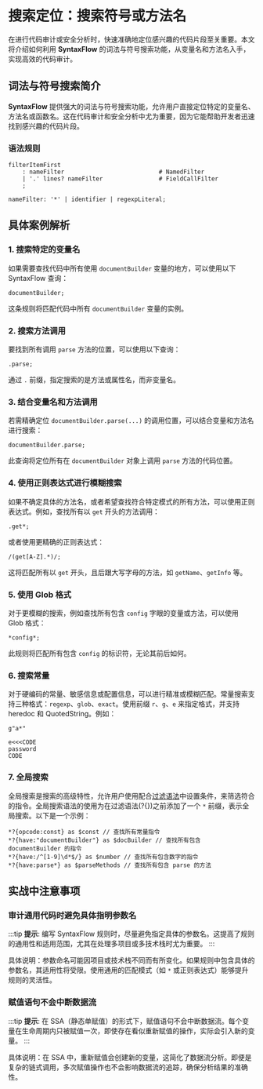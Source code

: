 # 搜索定位：搜索符号或方法名


在进行代码审计或安全分析时，快速准确地定位感兴趣的代码片段至关重要。本文将介绍如何利用 **SyntaxFlow** 的词法与符号搜索功能，从变量名和方法名入手，实现高效的代码审计。


<TOCInline toc={toc} />

## 词法与符号搜索简介

**SyntaxFlow** 提供强大的词法与符号搜索功能，允许用户直接定位特定的变量名、方法名或函数名。这在代码审计和安全分析中尤为重要，因为它能帮助开发者迅速找到感兴趣的代码片段。
### 语法规则

```antlr
filterItemFirst
    : nameFilter                           # NamedFilter
    | '.' lines? nameFilter                # FieldCallFilter
    ;

nameFilter: '*' | identifier | regexpLiteral;
```

## 具体案例解析

### 1. 搜索特定的变量名

如果需要查找代码中所有使用 `documentBuilder` 变量的地方，可以使用以下 SyntaxFlow 查询：

```syntaxflow
documentBuilder;
```

这条规则将匹配代码中所有 `documentBuilder` 变量的实例。

### 2. 搜索方法调用

要找到所有调用 `parse` 方法的位置，可以使用以下查询：

```syntaxflow
.parse;
```

通过 `.` 前缀，指定搜索的是方法或属性名，而非变量名。

### 3. 结合变量名和方法调用

若需精确定位 `documentBuilder.parse(...)` 的调用位置，可以结合变量和方法名进行搜索：

```syntaxflow
documentBuilder.parse;
```

此查询将定位所有在 `documentBuilder` 对象上调用 `parse` 方法的代码位置。

### 4. 使用正则表达式进行模糊搜索

如果不确定具体的方法名，或者希望查找符合特定模式的所有方法，可以使用正则表达式。例如，查找所有以 `get` 开头的方法调用：

```syntaxflow
.get*;
```

或者使用更精确的正则表达式：

```syntaxflow
/(get[A-Z].*)/;
```

这将匹配所有以 `get` 开头，且后跟大写字母的方法，如 `getName`、`getInfo` 等。

### 5. 使用 Glob 格式

对于更模糊的搜索，例如查找所有包含 `config` 字眼的变量或方法，可以使用 Glob 格式：

```syntaxflow
*config*;
```

此规则将匹配所有包含 `config` 的标识符，无论其前后如何。

### 6. 搜索常量

对于硬编码的常量、敏感信息或配置信息，可以进行精准或模糊匹配。常量搜索支持三种格式：`regexp`、`glob`、`exact`。使用前缀 `r`、`g`、`e` 来指定格式，并支持 heredoc 和 QuotedString。例如：

```syntaxflow
g"a*"

e<<<CODE
password
CODE
```

### 7. 全局搜索

全局搜索是搜索的高级特性，允许用户使用配合[过滤语法](./sf-filter)中设置条件，来筛选符合的指令。全局搜索语法的使用为在过滤语法(?{})之前添加了一个 `*` 前缀，表示全局搜索。以下是一个示例：
```syntaxflow
*?{opcode:const} as $const // 查找所有常量指令
*?{have:"documentBuilder"} as $docBuilder // 查找所有包含 documentBuilder 的指令
*?{have:/^[1-9]\d*$/} as $number // 查找所有包含数字的指令
*?{have:parse*} as $parseMethods // 查找所有包含 parse 的方法
```

## 实战中注意事项

### 审计通用代码时避免具体指明参数名

:::tip
**提示**: 编写 SyntaxFlow 规则时，尽量避免指定具体的参数名。这提高了规则的通用性和适用范围，尤其在处理多项目或多技术栈时尤为重要。
:::

具体说明：参数命名可能因项目或技术栈不同而有所变化。如果规则中包含具体的参数名，其适用性将受限。使用通用的匹配模式（如 `*` 或正则表达式）能够提升规则的灵活性。

### 赋值语句不会中断数据流

:::tip
**提示**: 在 SSA（静态单赋值）的形式下，赋值语句不会中断数据流。每个变量在生命周期内只被赋值一次，即使存在看似重新赋值的操作，实际会引入新的变量。
:::

具体说明：在 SSA 中，重新赋值会创建新的变量，这简化了数据流分析。即便是复杂的链式调用，多次赋值操作也不会影响数据流的追踪，确保分析结果的准确性。